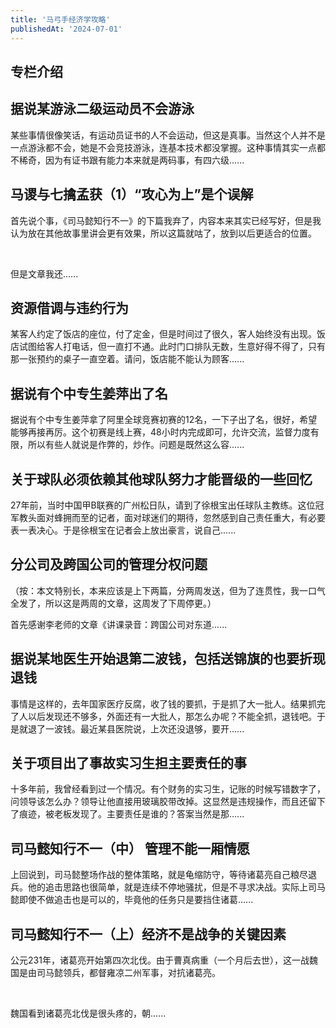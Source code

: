 ```yaml
---
title: '马弓手经济学攻略'
publishedAt: '2024-07-01'
---
```


## 专栏介绍



## 据说某游泳二级运动员不会游泳
某些事情很像笑话，有运动员证书的人不会运动，但这是真事。当然这个人并不是一点游泳都不会，她是不会竞技游泳，连基本技术都没掌握。这种事情其实一点都不稀奇，因为有证书跟有能力本来就是两码事，有四六级......

## 马谡与七擒孟获（1）“攻心为上”是个误解
首先说个事，《司马懿知行不一》的下篇我弃了，内容本来其实已经写好，但是我认为放在其他故事里讲会更有效果，所以这篇就咕了，放到以后更适合的位置。

 

但是文章我还......

## 资源借调与违约行为
某客人约定了饭店的座位，付了定金，但是时间过了很久，客人始终没有出现。饭店试图给客人打电话，但一直打不通。此时门口排队无数，生意好得不得了，只有那一张预约的桌子一直空着。请问，饭店能不能认为顾客......

## 据说有个中专生姜萍出了名
据说有个中专生姜萍拿了阿里全球竞赛初赛的12名，一下子出了名，很好，希望能够再接再厉。这个初赛是线上赛，48小时内完成即可，允许交流，监督力度有限，所以有些人就说是作弊的，炒作。问题是既然这么容......

## 关于球队必须依赖其他球队努力才能晋级的一些回忆
27年前，当时中国甲B联赛的广州松日队，请到了徐根宝出任球队主教练。这位冠军教头面对蜂拥而至的记者，面对球迷们的期待，忽然感到自己责任重大，有必要表一表决心。于是徐根宝在记者会上放出豪言，说自己......

## 分公司及跨国公司的管理分权问题
（按：本文特别长，本来应该是上下两篇，分两周发送，但为了连贯性，我一口气全发了，所以这是两周的文章，这周发了下周停更。）

首先感谢李老师的文章《讲课录音：跨国公司对东道......

## 据说某地医生开始退第二波钱，包括送锦旗的也要折现退钱
事情是这样的，去年国家医疗反腐，收了钱的要抓，于是抓了大一批人。结果抓完了人以后发现还不够多，外面还有一大批人，那怎么办呢？不能全抓，退钱吧。于是就退了一波钱。最近某县医院说，上次还没退够，要开......

## 关于项目出了事故实习生担主要责任的事
十多年前，我曾经看到过一个情况。有个财务的实习生，记账的时候写错数字了，问领导该怎么办？领导让他直接用玻璃胶带改掉。这显然是违规操作，而且还留下了痕迹，被老板发现了。主要责任是谁的？答案当然是那......

## 司马懿知行不一（中） 管理不能一厢情愿
上回说到，司马懿整场作战的整体策略，就是龟缩防守，等待诸葛亮自己粮尽退兵。他的追击思路也很简单，就是连续不停地骚扰，但是不寻求决战。实际上司马懿即使不做追击也是可以的，毕竟他的任务只是要挡住诸葛......

## 司马懿知行不一（上）经济不是战争的关键因素
公元231年，诸葛亮开始第四次北伐。由于曹真病重（一个月后去世），这一战魏国是由司马懿领兵，都督雍凉二州军事，对抗诸葛亮。

 

魏国看到诸葛亮北伐是很头疼的，朝......

